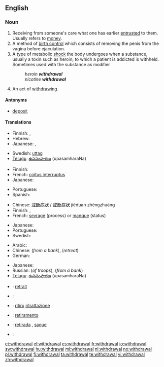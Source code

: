 ==English==
{{wikipedia}}

===Noun===
{{en-noun}}

# Receiving from someone's care what one has earlier [[entrusted]] to them.  Usually refers to [[money]].
# A method of [[birth control]] which consists of removing the penis from the vagina before ejaculation.
# A type of metabolic [[shock]] the body undergoes when a substance, usually a toxin such as heroin, to which a patient is addicted is withheld. Sometimes used with the substance as modifier
#: ''heroin '''withdrawal'''''
#: ''nicotine '''withdrawal'''''
# An act of [[withdraw]]ing.

====Antonyms====
* {{sense|receiving from someone's care}} [[deposit]]

====Translations====
{{trans-top|receiving from someone's care what one has earlier entrusted to them}}
* Finnish: {{t-|fi|nosto}} {{qualifier|money from a bank}}, {{t+|fi|otto}} {{qualifier|money from a bank}}
* Hebrew: {{t|he|משיכה|f|tr=meshikhá|sc=Hebr}}
* Japanese: {{t|ja|引き出し|tr=hikidashi}}, {{t|ja|出金|tr=shukkin}}
{{trans-mid}}
* Swedish: [[uttag]] {{c}} {{qualifier|money from a bank}}
* [[Telugu]]: [[ఉపసంహరణ]] (upasamharaNa)
{{trans-bottom}}

{{trans-top|a method of birth control}}
* Finnish: {{t-|fi|keskeytetty yhdyntä}}
* French: [[coïtus interruptus]]
* Japanese: {{t|ja|膣外射精|tr=chitsugai-shasei}}
{{trans-mid}}
* Portuguese: {{t|pt|coito interrompido}}
* Spanish: {{t-|es|coitus interruptus}}
{{trans-bottom}}

{{trans-top|a type of metabolic shock}}
* Chinese: [[戒斷症狀]] / [[戒断症状]] jièduàn zhèngzhuàng
* Finnish: {{t-|fi|vierotusoireet|p}}, {{t-|fi|vieroitus}}
* French: [[sevrage]] {{m}} (process) or [[manque]] {{m}} (status)
{{trans-mid}}
* Japanese: {{t|ja|禁断症状|tr=きんだんしょうじょう, kindan-shōjō}}
* Portuguese: {{t|pt|Síndrome de abstinência}}
* Swedish: {{t+|sv|abstinens|c}}
{{trans-bottom}}

{{trans-top|an act of withdrawing}}
* Arabic: {{t-|ar|انسحاب|m|alt=اِنْسِحاب|tr=insiHaab}}
* Chinese: {{t|cmn|提款|tr=tíkuǎn|sc=Hani}} (''from a bank''), {{t-|cmn|撤退|tr=chètuì|sc=Hani}} (''retreat'')
* German: {{t+|de|Entzug|m}}
{{trans-mid}}
* Japanese: {{t|ja|引き出し|tr=ひきだし, hikidashi}}
* Russian: {{t+|ru|вывод|m|tr=vývod}} (''of troops''),  {{t|ru|снятие|m|tr=snjátije}} (''from a bank'')
* [[Telugu]]: [[ఉపసంహరణ]] (upasamharaNa)
{{trans-bottom}}

{{checktrans-top}}
* {{ttbc|French}}: [[retrait]] {{m}}
* {{ttbc|Greek}}: {{t|el|απόσυρση|f}}
* {{ttbc|Italian}}: [[ritiro]] [[ritrattazione]]
* {{ttbc|Interlingua}}: [[retiramento]]
{{checktrans-mid}}
* {{ttbc|Portuguese}}: [[retirada]] {{f}}, [[saque]] {{m}}
* {{ttbc|Spanish}}: {{t-|es|retirada}}
{{checktrans-bottom}}

[[et:withdrawal]]
[[el:withdrawal]]
[[es:withdrawal]]
[[fr:withdrawal]]
[[io:withdrawal]]
[[sw:withdrawal]]
[[hu:withdrawal]]
[[ml:withdrawal]]
[[nl:withdrawal]]
[[no:withdrawal]]
[[pl:withdrawal]]
[[fi:withdrawal]]
[[ta:withdrawal]]
[[te:withdrawal]]
[[vi:withdrawal]]
[[zh:withdrawal]]